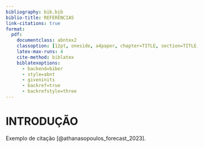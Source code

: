 ```yaml
---
bibliography: bib.bib
biblio-title: REFERÊNCIAS
link-citations: true
format:
  pdf:
    documentclass: abntex2
    classoption: [12pt, oneside, a4paper, chapter=TITLE, section=TITLE, brazil]
    latex-max-runs: 4
    cite-method: biblatex
    biblatexoptions:
      - backend=biber
      - style=abnt
      - giveninits
      - backref=true
      - backrefstyle=three
---
```


# INTRODUÇÃO

Exemplo de citação [@athanasopoulos_forecast_2023].